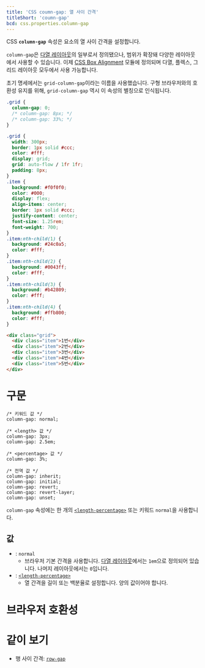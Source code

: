 ```yaml
---
title: 'CSS coumn-gap: 열 사이 간격'
titleShort: 'coumn-gap'
bcd: css.properties.column-gap
---
```


CSS **`column-gap`** 속성은 요소의 열 사이 간격을 설정합니다.

`column-gap`은 [다열 레이아웃](https://developer.mozilla.org/en-US/docs/Web/CSS/CSS_multicol_layout)의 일부로서 정의됐으나, 범위가 확장돼 다양한 레이아웃에서 사용할 수 있습니다. 이제 [CSS Box Alignment](https://developer.mozilla.org/en-US/docs/Web/CSS/CSS_box_alignment) 모듈에 정의되며 다열, 플렉스, 그리드 레이아웃 모두에서 사용 가능합니다.

초기 명세에서는 `grid-column-gap`이라는 이름을 사용했습니다. 구형 브라우저와의 호환성 유지를 위해, `grid-column-gap` 역시 이 속성의 별칭으로 인식됩니다.

```css hidden name=demo
.grid {
  column-gap: 0;
  /* column-gap: 8px; */
  /* column-gap: 33%; */
}
```

```css hidden editable=false name=demo filename=style
.grid {
  width: 300px;
  border: 1px solid #ccc;
  color: #fff;
  display: grid;
  grid: auto-flow / 1fr 1fr;
  padding: 8px;
}
.item {
  background: #f0f0f0;
  color: #000;
  display: flex;
  align-items: center;
  border: 1px solid #ccc;
  justify-content: center;
  font-size: 1.25rem;
  font-weight: 700;
}
.item:nth-child(1) {
  background: #24c0a5;
  color: #fff;
}
.item:nth-child(2) {
  background: #0043ff;
  color: #fff;
}
.item:nth-child(3) {
  background: #b42809;
  color: #fff;
}
.item:nth-child(4) {
  background: #ffb800;
  color: #fff;
}
```

```html hidden name=demo
<div class="grid">
  <div class="item">1번</div>
  <div class="item">2번</div>
  <div class="item">3번</div>
  <div class="item">4번</div>
  <div class="item">5번</div>
</div>
```

<LiveExample height={200} lang="css" name="demo" />

# 구문

```css-prop
/* 키워드 값 */
column-gap: normal;

/* <length> 값 */
column-gap: 3px;
column-gap: 2.5em;

/* <percentage> 값 */
column-gap: 3%;

/* 전역 값 */
column-gap: inherit;
column-gap: initial;
column-gap: revert;
column-gap: revert-layer;
column-gap: unset;
```

`column-gap` 속성에는 한 개의 [`<length-percentage>`] 또는 키워드 `normal`을 사용합니다.

## 값

- : `normal`
  - 브라우저 기본 간격을 사용합니다. [다열 레이아웃](https://developer.mozilla.org/en-US/docs/Web/CSS/CSS_multicol_layout)에서는 `1em`으로 정의되어 있습니다. 나머지 레이아웃에서는 `0`입니다.
- : [`<length-percentage>`]
  - 열 간격을 길이 또는 백분율로 설정합니다. 양의 값이어야 합니다.

# 브라우저 호환성

<BrowserCompat data={props.bcd} />

# 같이 보기

- 행 사이 간격: [`row-gap`]

[`<length-percentage>`]: ./length-percentage
[`row-gap`]: ./row-gap
